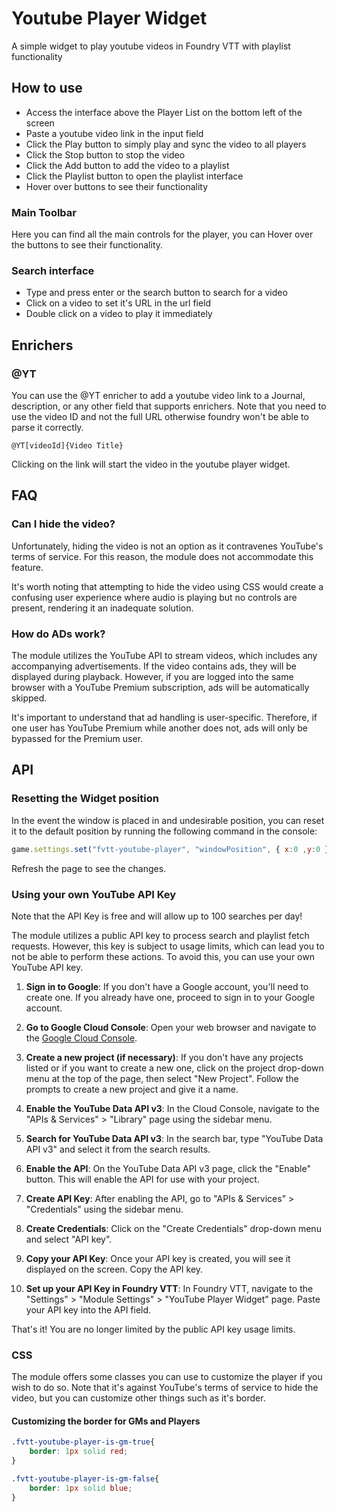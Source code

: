 
# Youtube Player Widget

<ModuleInfo/>

A simple widget to play youtube videos in Foundry VTT with playlist functionality

## How to use

- Access the interface above the Player List on the bottom left of the screen
- Paste a youtube video link in the input field
- Click the Play button to simply play and sync the video to all players
- Click the Stop button to stop the video
- Click the Add button to add the video to a playlist
- Click the Playlist button to open the playlist interface
- Hover over buttons to see their functionality

### Main Toolbar

Here you can find all the main controls for the player, you can Hover over the buttons to see their functionality.

### Search interface

- Type and press enter or the search button to search for a video
- Click on a video to set it's URL in the url field
- Double click on a video to play it immediately

## Enrichers

### @YT

You can use the @YT enricher to add a youtube video link to a Journal, description, or any other field that supports enrichers.
Note that you need to use the video ID and not the full URL otherwise foundry won't be able to parse it correctly.

```
@YT[videoId]{Video Title}
```

Clicking on the link will start the video in the youtube player widget.

## FAQ

### Can I hide the video?
Unfortunately, hiding the video is not an option as it contravenes YouTube's terms of service. For this reason, the module does not accommodate this feature.

It's worth noting that attempting to hide the video using CSS would create a confusing user experience where audio is playing but no controls are present, rendering it an inadequate solution.

### How do ADs work?
The module utilizes the YouTube API to stream videos, which includes any accompanying advertisements. If the video contains ads, they will be displayed during playback. However, if you are logged into the same browser with a YouTube Premium subscription, ads will be automatically skipped.

It's important to understand that ad handling is user-specific. Therefore, if one user has YouTube Premium while another does not, ads will only be bypassed for the Premium user.

## API

### Resetting the Widget position

In the event the window is placed in and undesirable position, you can reset it to the default position by running the following command in the console:

```js
game.settings.set("fvtt-youtube-player", "windowPosition", { x:0 ,y:0 } )
```

Refresh the page to see the changes.

### Using your own YouTube API Key

<Callout type='info' emoji='ℹ️'>
  Note that the API Key is free and will allow up to 100 searches per day!
</Callout>

The module utilizes a public API key to process search and playlist fetch requests. However, this key is subject to usage limits, which can lead you to not be able to perform these actions. To avoid this, you can use your own YouTube API key.

1. **Sign in to Google**: If you don't have a Google account, you'll need to create one. If you already have one, proceed to sign in to your Google account.

2. **Go to Google Cloud Console**: Open your web browser and navigate to the [Google Cloud Console](https://console.cloud.google.com/).

3. **Create a new project (if necessary)**: If you don't have any projects listed or if you want to create a new one, click on the project drop-down menu at the top of the page, then select "New Project". Follow the prompts to create a new project and give it a name.

4. **Enable the YouTube Data API v3**: In the Cloud Console, navigate to the "APIs & Services" > "Library" page using the sidebar menu.

5. **Search for YouTube Data API v3**: In the search bar, type "YouTube Data API v3" and select it from the search results.

6. **Enable the API**: On the YouTube Data API v3 page, click the "Enable" button. This will enable the API for use with your project.

7. **Create API Key**: After enabling the API, go to "APIs & Services" > "Credentials" using the sidebar menu.

8. **Create Credentials**: Click on the "Create Credentials" drop-down menu and select "API key".

9. **Copy your API Key**: Once your API key is created, you will see it displayed on the screen. Copy the API key.

10. **Set up your API Key in Foundry VTT**: In Foundry VTT, navigate to the "Settings" > "Module Settings" > "YouTube Player Widget" page. Paste your API key into the API field.

That's it! You are no longer limited by the public API key usage limits.


### CSS
The module offers some classes you can use to customize the player if you wish to do so. Note that it's against YouTube's terms of service to hide the video, but you can customize other things such as it's border.

#### Customizing the border for GMs and Players
```css
.fvtt-youtube-player-is-gm-true{
    border: 1px solid red;
}

.fvtt-youtube-player-is-gm-false{
    border: 1px solid blue;
}
```